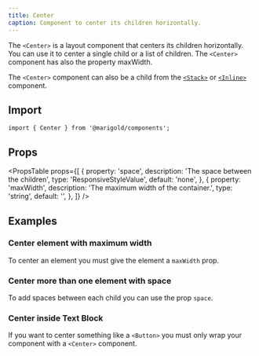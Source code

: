 ```yaml
---
title: Center
caption: Component to center its children horizontally.
---
```


The `<Center>` is a layout component that centers its children horizontally.
You can use it to center a single child or a list of children. The `<Center>` component has also the property maxWidth.

The `<Center>` component can also be a child from the [`<Stack>`](/components/stack/) or [`<Inline>`](/components/inline/) component.

## Import

```tsx
import { Center } from '@marigold/components';
```

## Props

<PropsTable
  props={[
    {
      property: 'space',
      description: 'The space between the children',
      type: 'ResponsiveStyleValue<string>',
      default: 'none',
    },
    {
      property: 'maxWidth',
      description: 'The maximum width of the container.',
      type: 'string',
      default: '',
    },
  ]}
/>

## Examples

### Center element with maximum width

To center an element you must give the element a `maxWidth` prop.

<ComponentDemo file="./width-center.demo.tsx" />

### Center more than one element with space

To add spaces between each child you can use the prop `space`.

<ComponentDemo file="./space-center.demo.tsx" />

### Center inside Text Block

If you want to center something like a `<Button>` you must only wrap your component with a `<Center>` component.

<ComponentDemo file="./text-center.demo.tsx" />
